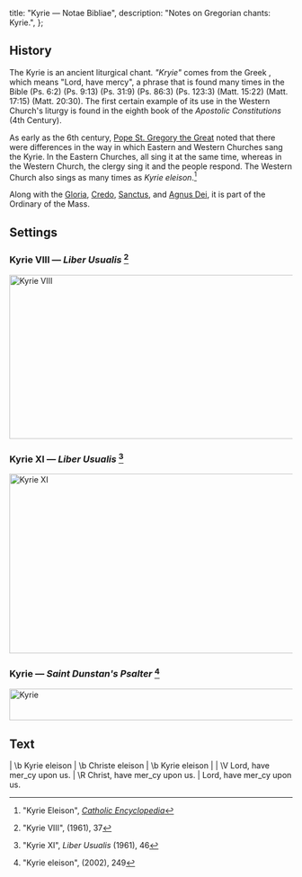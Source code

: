   title: "Kyrie — Notae Bibliae",
  description: "Notes on Gregorian chants: Kyrie.",
};

<Initial text="Kyrie" />

## History

The Kyrie is an ancient liturgical chant. *"Kryie"* comes from the Greek *<Definition lang="greek" anchor="kyrie" text="Kyrie eleison" />*, which means "Lord, have mercy", a phrase that is found many times in the Bible (Ps. 6:2) (Ps. 9:13) (Ps. 31:9) (Ps. 86:3) (Ps. 123:3) (Matt. 15:22) (Matt. 17:15) (Matt. 20:30). The first certain example of its use in the Western Church's liturgy is found in the eighth book of the *Apostolic Constitutions* (4th Century).

As early as the 6th century, [Pope St. Gregory the Great](/people/saints/latin-fathers/gregory-the-great) noted that there were differences in the way in which Eastern and Western Churches sang the Kyrie. In the Eastern Churches, all sing it at the same time, whereas in the Western Church, the clergy sing it and the people respond. The Western Church also sings *<Definition lang="greek" anchor="christe" text="Christe eleison" />* as many times as *Kyrie eleison*.[^1]

Along with the [Gloria](/liturgy/music/chants/gloria), [Credo](/liturgy/music/chants/credo), [Sanctus](/liturgy/music/chants/sanctus), and [Agnus Dei](/liturgy/music/chants/agnus-dei), it is part of the Ordinary of the Mass.

## Settings

### Kyrie VIII — *Liber Usualis* [^2]

<Image
  src="/chants/kyrie-viii.svg"
  alt="Kyrie VIII"
  width="600"
  height="292"
/>

### Kyrie XI — *Liber Usualis* [^3]

<Image
  src="/chants/kyrie-xi.svg"
  alt="Kyrie XI"
  width="600"
  height="320"
/>

### Kyrie — *Saint Dunstan's Psalter* [^4]

<Image
  src="/chants/kyrie-sarum.svg"
  alt="Kyrie"
  width="600"
  height="56"
/>

## Text

<Poetry>
|  \b Kyrie eleison
|  \b Christe eleison
|  \b Kyrie eleison
|
|  \V Lord, have mer_cy upon us.
|  \R Christ, have mer_cy upon us.
|  Lord, have mer_cy upon us.
</Poetry>

[^1]: "Kyrie Eleison", [*Catholic Encyclopedia*](https://www.newadvent.org/cathen/08714a.htm)
[^2]: "Kyrie VIII", *<Definition lang="latin" anchor="liber-usualis" text="Liber Usualis" />* (1961), 37
[^3]: "Kyrie XI", *Liber Usualis* (1961), 46
[^4]: "Kyrie eleison", *<Definition lang="english" anchor="saint-dunstans-psalter" text="Saint Dunstan's Plainsong Psalter" />* (2002), 249
